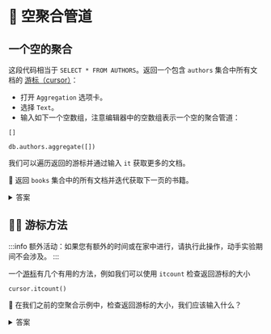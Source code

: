 
# 👐 空聚合管道

## 一个空的聚合

这段代码相当于 `SELECT * FROM AUTHORS`。返回一个包含 `authors` 集合中所有文档的 [游标（cursor）](https://www.mongodb.com/docs/manual/reference/method/js-cursor/)：

<Tabs groupId="aggregations">

 <TabItem value="atlas" label="Atlas UI">

<Screenshot src="/img/30-simple-queries/atlas-aggregation.png" url="http://cloud.mongodb.com/" alt="Atlas UI 显示空的聚合管道" />

- 打开 `Aggregation` 选项卡。
- 选择 `Text`。
- 输入如下一个空数组，注意编辑器中的空数组表示一个空的聚合管道：

```
[]
```
 
  </TabItem>

  <TabItem value="mongodb-shell" label="MongoDB Shell">

```
db.authors.aggregate([])
```

我们可以遍历返回的游标并通过输入 `it` 获取更多的文档。

👐 返回 `books` 集合中的所有文档并迭代获取下一页的书籍。

<details>
<summary>答案</summary>
<div>

```
db.books.aggregate([])
it
```
</div>
</details>

## 🦸‍♂️ 游标方法

:::info
额外活动：如果您有额外的时间或在家中进行，请执行此操作，动手实验期间不会涉及。
:::

一个[游标](https://www.mongodb.com/docs/manual/reference/method/js-cursor/)有几个有用的方法，例如我们可以使用 `itcount` 检查返回游标的大小

```
cursor.itcount()
```

👐 在我们之前的空聚合示例中，检查返回游标的大小，我们应该输入什么？

<details>
<summary>答案</summary>
<div>

```
// 因为 db.books.aggregate([]) 返回一个游标，我们可以直接调用 itcount()
db.books.aggregate([]).itcount()
```
</div>
</details>

  </TabItem>
 
</Tabs>